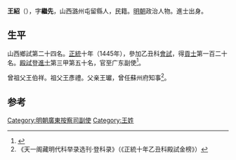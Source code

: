 {{Otheruses|王紹}}
'''王紹'''（{{bd|1415年||？}}），字'''繼先'''，山西潞州屯留縣人，民籍。[[明朝|明朝]]政治人物。進士出身。

== 生平 ==
山西鄉試第二十四名。[[正统_(年号)|正統]]十年（1445年），參加乙丑科[[會試|會試]]，得[[貢士|貢士]]第一百二十名。[[殿試|殿試]]登[[進士|進士]]第三甲第五十名，官至广东副使<ref>{{cite news|author=长治市地方志办公室|title=屯留县进士名录|url=http://www.dfz.changzhi.gov.cn/960rn.jsp?urltype=news.NewsContentUrl&wbnewsid=231919&wbtreeid=21514|accessdate=2013-08-16|newspaper=长治市情网|date=2012年5月17日|deadurl=yes|archiveurl=https://web.archive.org/web/20130818211945/http://www.dfz.changzhi.gov.cn/960rn.jsp?urltype=news.NewsContentUrl&wbnewsid=231919&wbtreeid=21514|archivedate=2013年8月18日|df=}}</ref>。

曾祖父王伯祥。祖父王彥禮。父亲王瓛，曾任蘇州府知事<ref>《天一阁藏明代科举录选刊·登科录》（《正統十年乙丑科殿試金榜》）</ref>。

==参考==
{{reflist}}

{{明朝人物小作品}}
{{正統十年乙丑科殿試金榜}}

[[Category:明朝廣東按察司副使|Category:明朝廣東按察司副使]]
[[Category:王姓|Category:王姓]]